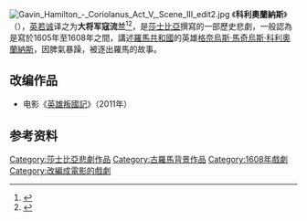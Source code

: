 [[File:Gavin_Hamilton_-_Coriolanus_Act_V,_Scene_III_edit2.jpg|thumb]]
《'''科利奧蘭納斯'''》（{{lang-en|''Coriolanus''}}），[[英若诚|英若诚]]译之为'''大将军寇流兰'''<ref>{{cite news|url=http://yule.sohu.com/20080406/n256118633.shtml|title=濮存昕希腊才传“圣火” 首都剧场又燃“战火”|publisher=[[竞报|竞报]]|date=2008-04-06|accessdate=2019-11-06|archive-date=2020-09-20|archive-url=https://web.archive.org/web/20200920070610/https://yule.sohu.com/20080406/n256118633.shtml|dead-url=no}}</ref><ref>{{cite web|url=http://www.cflac.org.cn/ys/xwy/201305/t20130515_190072.html|title=揭开“最不受欢迎”莎翁戏的谜团——解读话剧《大将军寇流兰》|publisher=[[中国艺术报|中国艺术报]]|date=2013-05-15|accessdate=2019-11-06|archive-date=2019-11-06|archive-url=https://web.archive.org/web/20191106085932/http://www.cflac.org.cn/ys/xwy/201305/t20130515_190072.html|dead-url=no}}</ref>，是[[莎士比亞|莎士比亞]]撰寫的一部歷史悲劇，一般認為是寫於1605年至1608年之間，講述[[羅馬共和國|羅馬共和國]]的英雄[[格奈烏斯·馬奇烏斯·科利奧蘭納斯|格奈烏斯·馬奇烏斯·科利奧蘭納斯]]，因脾氣暴躁，被逐出羅馬的故事。

== 改编作品 ==
*电影《[[英雄叛國記|英雄叛國記]]》（2011年）

== 参考资料 ==
{{reflist}}
{{莎士比亞}}

{{Authority control}}
{{DEFAULTSORT:Coriolanus}}
[[Category:莎士比亞悲劇作品|Category:莎士比亞悲劇作品]]
[[Category:古羅馬背景作品|Category:古羅馬背景作品]]
[[Category:1608年戲劇|Category:1608年戲劇]]
[[Category:改編成電影的戲劇|Category:改編成電影的戲劇]]